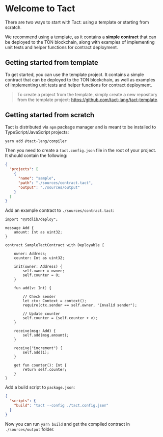 # Welcome to Tact

There are two ways to start with Tact: using a template or starting from scratch.

We recommend using a template, as it contains a **simple contract** that can be deployed to the TON blockchain, along with examples of implementing unit tests and helper functions for contract deployment.

## Getting started from template

To get started, you can use the template project. It contains a simple contract that can be deployed to the TON blockchain, as well as examples of implementing unit tests and helper functions for contract deployment.

> To create a project from the template, simply create a new repository from the template project: https://github.com/tact-lang/tact-template.

## Getting started from scratch

Tact is distributed via `npm` package manager and is meant to be installed to TypeScript/JavaScript projects:

```bash
yarn add @tact-lang/compiler
```

Then you need to create a `tact.config.json` file in the root of your project. It should contain the following:

```json
{
  "projects": [
    {
      "name": "sample",
      "path": "./sources/contract.tact",
      "output": "./sources/output"
    }
  ]
}
```

Add an example contract to `./sources/contract.tact`:

```tact
import "@stdlib/deploy";

message Add {
    amount: Int as uint32;
}

contract SampleTactContract with Deployable {

    owner: Address;
    counter: Int as uint32;

    init(owner: Address) {
        self.owner = owner;
        self.counter = 0;
    }

    fun add(v: Int) {

        // Check sender
        let ctx: Context = context();
        require(ctx.sender == self.owner, "Invalid sender");

        // Update counter
        self.counter = (self.counter + v);
    }

    receive(msg: Add) {
        self.add(msg.amount);
    }

    receive("increment") {
        self.add(1);
    }

    get fun counter(): Int {
        return self.counter;
    }
}
```

Add a build script to `package.json`:

```json
{
  "scripts": {
    "build": "tact --config ./tact.config.json"
  }
}
```

Now you can run `yarn build` and get the compiled contract in `./sources/output` folder.
